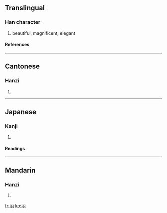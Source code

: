{{see|麗}}<!-- may be replaced by zh-forms -->

==Translingual==
===Han character===
{{Han char|rn=1|rad=一|as=06|sn=7|four=|canj=一月戈月 (MBIB)}}
# beautiful, magnificent, elegant
====References====
{{Han ref|kx=0081.040|dkj=00059|dj=0164.060|hdz=10021.030|uh=4E3D|ud=20029}}
----
==Cantonese==
===Hanzi===
{{yue-hanzi|jyut=|y=lai6}}
# {{defn|Cantonese}}
----
==Japanese==
===Kanji===
{{ja-kanji|grade=|rs=一06}}
# {{defn|Japanese}}
====Readings====
{{ja-readings|on=[[れい]] (rei)|kun=[[うるわし]] (uruwashi)}}
----
==Mandarin==
===Hanzi===
{{cmn-hanzi|tra=麗|pin=[[lì]] (li4)|wg=li<sup>4</sup>}}
# {{defn|Mandarin}}

[[fr:丽]]
[[ko:丽]]